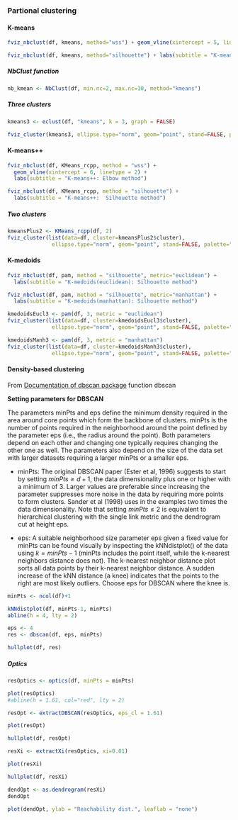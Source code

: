 ### Partional clustering

#### K-means {-}
<div class="hscroll-plot">
<div class='plot-container'>
```r
fviz_nbclust(df, kmeans, method="wss") + geom_vline(xintercept = 5, linetype=2) + labs(subtitle = "K-means: Elbow method")
```
</div>

<div class='plot-container'>
```r
fviz_nbclust(df, kmeans, method="silhouette") + labs(subtitle = "K-means: Silhouette method")
```
</div>
</div>

##### NbClust function {-}
```r
nb_kmean <- NbClust(df, min.nc=2, max.nc=10, method="kmeans")
```

##### Three clusters {-}

```r
kmeans3 <- eclust(df, "kmeans", k = 3, graph = FALSE)
```

```r
fviz_cluster(kmeans3, ellipse.type="norm", geom="point", stand=FALSE, palette="jco", ggthem=theme_classic())
```

<!-- ```{r} -->
<!-- fviz_silhouette(hc, palette="jco", ggthem=theme_classic()) -->
<!-- ``` -->

#### K-means++ {-}

<div class="hscroll-plot">
<div class='plot-container'>
```r
fviz_nbclust(df, KMeans_rcpp, method = "wss") +
  geom_vline(xintercept = 6, linetype = 2) +
  labs(subtitle = "K-means++: Elbow method")
```
</div>

<div class='plot-container'>
```r
fviz_nbclust(df, KMeans_rcpp, method = "silhouette") +
  labs(subtitle = "K-means++:  Silhouette method")
```
</div>
</div>

##### Two clusters {-}

```r
kmeansPlus2 <- KMeans_rcpp(df, 2)
fviz_cluster(list(data=df, cluster=kmeansPlus2$cluster),
              ellipse.type="norm", geom="point", stand=FALSE, palette="jco", ggthem=theme_classic())
```

<!-- ```{r} -->
<!-- # fviz_silhouette(res, palette="jco", ggthem=theme_classic()) -->


<!-- #library(cluster) -->
<!-- #library(factoextra) -->

<!-- # Calcola la matrice di distanza -->
<!-- dist_matrix <- dist(df) -->

<!-- # Calcola silhouette manualmente -->
<!-- sil <- silhouette(res$clusters, dist_matrix) -->

<!-- # Visualizza silhouette -->
<!-- fviz_silhouette(sil, palette = "jco", ggtheme = theme_classic()) -->
<!-- ``` -->

#### K-medoids {-}

<div class="hscroll-plot">
<div class='plot-container'>
```r
fviz_nbclust(df, pam, method = "silhouette", metric="euclidean") +
  labs(subtitle = "K-medoids(euclidean): Silhouette method")
```
</div>

<div class='plot-container'>
```r
fviz_nbclust(df, pam, method = "silhouette", metric="manhattan") +
  labs(subtitle = "K-medoids(manhattan): Silhouette method")
```
</div>
</div>


<div class="hscroll-plot">
<div class='plot-container'>
```r
kmedoidsEucl3 <- pam(df, 3, metric = "euclidean")
fviz_cluster(list(data=df, cluster=kmedoidsEucl3$cluster),
              ellipse.type="norm", geom="point", stand=FALSE, palette="jco", ggthem=theme_classic())
```
</div>

<div class='plot-container'>
```r
kmedoidsManh3 <- pam(df, 3, metric = "manhattan")
fviz_cluster(list(data=df, cluster=kmedoidsManh3$cluster),
              ellipse.type="norm", geom="point", stand=FALSE, palette="jco", ggthem=theme_classic())
```
</div>
</div>

#### Density-based clustering {-}


From [Documentation of dbscan package](https://cran.r-project.org/web/packages/dbscan/refman/dbscan.html#dbscan) function dbscan

**Setting parameters for DBSCAN**

The parameters minPts and eps define the minimum density required in the area around core points which form the backbone of clusters. minPts is the number of points required in the neighborhood around the point defined by the parameter eps (i.e., the radius around the point). Both parameters depend on each other and changing one typically requires changing the other one as well. The parameters also depend on the size of the data set with larger datasets requiring a larger minPts or a smaller eps.

* ⁠minPts:⁠ The original DBSCAN paper (Ester et al, 1996) suggests to start by setting $minPts \geq d + 1$, the data dimensionality plus one or higher with a minimum of 3. Larger values are preferable since increasing the parameter suppresses more noise in the data by requiring more points to form clusters. Sander et al (1998) uses in the examples two times the data dimensionality. Note that setting 
$minPts \leq 2$ is equivalent to hierarchical clustering with the single link metric and the dendrogram cut at height eps.

* ⁠eps:⁠ A suitable neighborhood size parameter eps given a fixed value for minPts can be found visually by inspecting the kNNdistplot() of the data using $k=minPts−1$ (minPts includes the point itself, while the k-nearest neighbors distance does not). The k-nearest neighbor distance plot sorts all data points by their k-nearest neighbor distance. A sudden increase of the kNN distance (a knee) indicates that the points to the right are most likely outliers. Choose eps for DBSCAN where the knee is.

```r
minPts <- ncol(df)+1
```

<div class="hscroll-plot">
<div class='plot-container'>
```r
kNNdistplot(df, minPts-1, minPts)
abline(h = 4, lty = 2)
```
</div>

```r
eps <- 4
res <- dbscan(df, eps, minPts)
```

<div class='plot-container'>
```r
hullplot(df, res)
```
</div>
</div>

##### Optics {-}

```r
resOptics <- optics(df, minPts = minPts)
```

```r
plot(resOptics)
#abline(h = 1.61, col="red", lty = 2)
```

```r
resOpt <- extractDBSCAN(resOptics, eps_cl = 1.61)
```

<div class="hscroll-plot">
<div class='plot-container'>
```r
plot(resOpt)
```
</div>

<div class='plot-container'>
```r
hullplot(df, resOpt)
```
</div>
</div>

```r
resXi <- extractXi(resOptics, xi=0.01)
```

<div class="hscroll-plot">
<div class='plot-container'>
```r
plot(resXi)
```
</div>

<div class='plot-container'>
```r
hullplot(df, resXi)
```
</div>
</div>

```r
dendOpt <- as.dendrogram(resXi)
dendOpt
```

```r
plot(dendOpt, ylab = "Reachability dist.", leaflab = "none")
```
